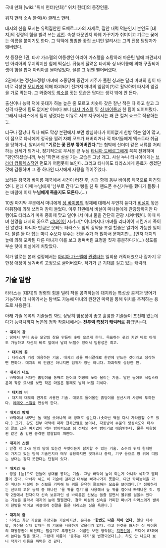 국내 만화 [wiki:"위치 헌터(만화)" 위치 헌터]의 등장인물.

위치 헌터 소속 블랙(A) 클래스 헌터.

대지의 신을 모시는 유력집안인 도베르그가의 자제로, 집안 내력 덕분인지 본인도 [대지]의 정령의 힘을 빌려 쓰는 [[샤먼]]. 속성 때문인지 화훼 가꾸기가 취미이고 기르는 꽃에는 이름을 붙이기도 한다. 그 덕택에 평범한 꽃집 소녀인 알리사는 그의 전용 담당자가 돼버렸다.

첫 등장은 1권, 타샤 가스펠의 여동생인 아리아 가스펠을 소탕하러 마운틴 빌에 파견되지만 아리아의 무지막지한 힘에 떡실신. 뒤늦게 달려온 타샤와 싱 바이롱에 의해 구출되어 셋이 힘을 합쳐 아리아를 몰아넣었다. 물론 그 뒤엔 뻗어버렸다.

2권에서는 정신조정형 마녀에 조종당해 중간에 저주가 풀린 싱과는 달리 마녀의 힘이 마녀로 각성한 [[모니카]]에 의해 파괴되기 전까지 마녀의 앞잡이(?)로 활약하며 타샤의 앞길을 가로 막는다. 그 와중에도 [[썩소]]를 짓는 모습은 답다는 생각 밖에 안 든다.

출신이나 능력 덕에 콧대가 하늘 높은 줄 모르고 치솟아 갖은 잘난 척은 다 하고 살고 그 성격 때문에 팀도 없지만 어쩌다 보니 [[타샤 가스펠]] 및 [[싱 바이롱]]과 한 팀이 되어버렸다.그래서 타라스에게 팀이 생겼다는 이유로 서부 지구에서는 꽤 큰 컬처 쇼크로 작용하는 듯.

더구나 잘났다 뭐다 해도 막상 본편에서 보면 방심하다가 어이없게 한방 먹는 일이 많고, 이 점으로 타샤에게 정곡을 찔려 자폐 모드가 돼버리거나 적 마녀들에게 엑스트라 취급을 당하거나, 알리사의 '''"기르는 꽃 전부 꺾어버린다."'''는 협박에 산더미 같은 서류를 처리하는 신세가 되거나, 정기적으로 무서운 큰 누님 [[타니아 도베르그]]에게 꼭꼭 전화하며 "평안하셨습니까, 누님"하면서 설설 기는 모습은 그냥 개그. 사실 누나 타니아에게는 [[브라더 컴플렉스]]적인 면모가 어렴풋이 보인다. 그리고 타니아도 타라스에게 동료가 생겼단 것에 감동하며 그 중 하나인 타샤에게 사탕을 쥐어주었다.

브리튼 왕국과 바이롱 제국에서 사건이 터진 후, 싱과 함께 동부 바이롱 제국으로 파견되었다. 헌데 이때 누님에게 '남부로 간다'고 뻥을 친 뒤 핸드폰 수신거부를 했다가 들통나는 바람에 이제 '''누님에게 죽을지도 모른다.'''(…)

10권 마지막 부분에서 마녀에게 [[싱 바이롱]]의 정체에 대해서 우연히 듣다가 [[비설]]이 놓은 마취침에 의해 쓰러져 잠이 들었다. 이후 11권에서 비설이 마녀들에게 관광당하지만 다행이도 타라스가 마취 중화제 맞고 일어나서 마녀 둘을 간단히 관광 시켜버렸다. 이때 마녀 한명을 대지의 꽃으로 [[리타이어]] 시키고[* 어디까지나 마녀를 리타이어 시킨거지 죽이진 않았다. 타니아 만큼은 못되도 타라스도 힘의 강약을 조절 할줄은 알기에 가능한 일이다. 물론 둘 다 잡는 마녀 수보다 부수는 건물 수가 더 많아서 문제지만….]먼저 대지의 늪에 의해 포박된 다른 마녀가 이를 보고 벙쪄버린 표정을 짓자 흥분하다가(…) 성도를 부순 탓에 비설에게 처맞았다.

작가 말로는 본래 설정에서는 [[아리아 가스펠]]에 [[관광]]타는 일회용 캐릭터였으나 갑자기 무한정 애정이 생겨버려 고정으로 굳어버렸다. 작가가 큰 기대를 걸고 있는 캐릭터.

== 기술 일람 ==
타라스는 [대지]의 정령의 힘을 빌려 적을 공격하는데 대지라는 특성상 공격과 방어가 가능하며 더 나아가서는 탐색도 가능해 마녀의 원천인 마력을 통해 위치를 추적하는 용도로 사용된다.

아래 기술 목록의 기술들만 봐도 상당히 범용성이 좋고 훌륭한 기술들이 포진해 있는데다가 능력치까지 높은데 정작 작중내에서는 '''[[전투력 측정기]] 캐릭터'''로 취급받는다.

 * '''대지의 창'''
 : 땅에서 부터 송곳 모양의 창을 만들어 솟아 오르게 한다. 목표하는 곳의 지면 바로 아래도 가능하고 자신의 바로 앞에서 날려 버릴수 있어서 범용성은 최고.

  * '''대지의 꽃'''
  : 타라스가 가장 애용하는 기술. 대지의 창을 여러갈래로 한번에 만드는 것이라고 생각하면 편하다. 대지의 비 만큼은 아니지만 범위가 장난 아니다. 파괴력도 상당한 편.

 * '''대지의 대포'''
 : 바닥에서 거대한 흙덩이를 통째로 뜯어내 허공에 쏘아 올리는 기술. 말만 들어도 식겁스러운데 작중 묘사를 보면 작은 마을은 통째로 날려 버릴 기세다.

  * '''대지의 비'''
  : 대지의 대포와 연계로 사용한 기술. 대포로 들어올린 흙덩이를 분산시켜 사방에 투하한다. [[메테오 스웜]]을 연상케 한다.

 * '''대지의 방패'''
 : 바닥에서 네모난 돌 벽을 솟아나게 해 방패로 삼는다.(솟아난 벽을 다시 가라앉힐 수도 있다.) 크기, 강도 전부 마력에 따라 천차만별로 보이나, 자동방어 수준의 생성속도와 타샤의 콜트 급은 여지없이 막는 방어력으로 팀 전체의 주력 방어기로 애용받는다. 물론 패왕붕권 같은 좀 강한 공격엔 얄짤없이 깨진다.

 * '''대지의 스캔'''
 : 반경 악 3km 안의 당에 있는건 무엇이든지 탐지할 수 있는 기술. 소수의 위치 헌터만이 가지고 있는 탐색 기술인지라 매우 유용하지만 빗자루나 중력, 기구 등으로 땅 위에 떠있는 상대는 감지 못한다는 단점이 있다.

 * '''대지의 늪'''
 : 땅을 [늪]으로 만들어 상대를 봉하는 기술. 그냥 바닥이 늪이 되는게 아니라 쑥하고 빨려들어 간다. 마녀라 해도 이 기술에 걸리면 대부분 빠져나가지 못한다. 다만 카피능력을 가진 마녀는 비설이 쓴 신보를 카피해 늪 위를 유유히 활보하는 모습을 보여줬다.[* 정확하게는 신보의 고유 능력 중 하나인 '물 위를 걷기'를 사용해서 늪 위를 걸어서 빠져나온 것. 정작 2권에서 천재이자 신속 보유자인 싱 바이롱은 신보는 쓸줄 알면서 물위를 걸을수 있다는 기능을 몰라서 대지의 늪에 쩔쩔맸다. 결국 비설의 신속을 카피한 마녀가 타라스에게 발차기 한방을 먹이고 비설에게 전말을 들은 타라스는 싱을 욕한다.]

 * '''대지의 춤'''
 : 타라스 최강 기술로 추정되는 기술이지만, 문제는 ''''한번도 나온 적이 없다.''' 일단 타샤왈, 자신을 상대 할때는 이 기술을 사용하지 않을리가 없다. 라고 한것을 봐서는 싱 바이롱의 패왕붕권이 비견되는 필살기로 추정된다. 이름만 보면 영락없는 [[지진]]인데, 드디어 83화에서 쓴다는 말을 했다. 그런데 이름이 '춤추는 대지'로 변경되었다(…). 하도 안 나오다 보니 작가가 이름을 까먹은 것 같다.
